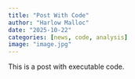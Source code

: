 ```yaml
---
title: "Post With Code"
author: "Harlow Malloc"
date: "2025-10-22"
categories: [news, code, analysis]
image: "image.jpg"
---
```


This is a post with executable code.
